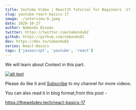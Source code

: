 ```yaml
---
title: YouTube Video | ReactJS Tutorial for Beginners -17
slug: youtube-react-basics-17
image: ./interview-6.jpeg
date: 2020-10-27
author: Nabendu Biswas
twitter: https://twitter.com/nabendu82
github: https://github.com/nabendu82
dev: https://dev.to/nabendu82
series: React-Basics
tags: ['javascript', 'youtube', 'react']
---
```


We will learn about Context in this part.

<div className={styles.image__small}>

[![alt text](https://res.cloudinary.com/dxkxvfo2o/image/upload/v1602475343/React-tutorial_foia8p.png)](https://www.youtube.com/watch?v=mCTnSyosTrE "React Tutorial")

</div>

Please do like it and [Subscribe](https://www.youtube.com/channel/UCRf7mazcufqZxd2pR3oQJuQ?sub_confirmation=1) to my channel for more videos.

You can also read it in blog format,from this post -

https://thewebdev.tech/react-basics-17


